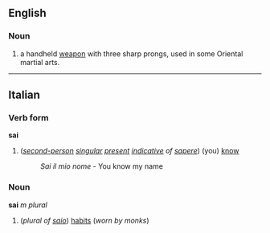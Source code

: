 ==English==
===Noun===

# a handheld [[weapon]] with three sharp prongs, used in some Oriental martial arts.

----
==Italian==
===Verb form===
'''sai'''

#(''[[second-person]] [[singular]] [[present]] [[indicative]] of [[sapere]]'') (you) [[know]]
#:''Sai il mio nome'' - You know my name

===Noun===
'''sai''' ''m plural''

#(''plural of [[saio]]'') [[habit]]s (''worn by monks'')